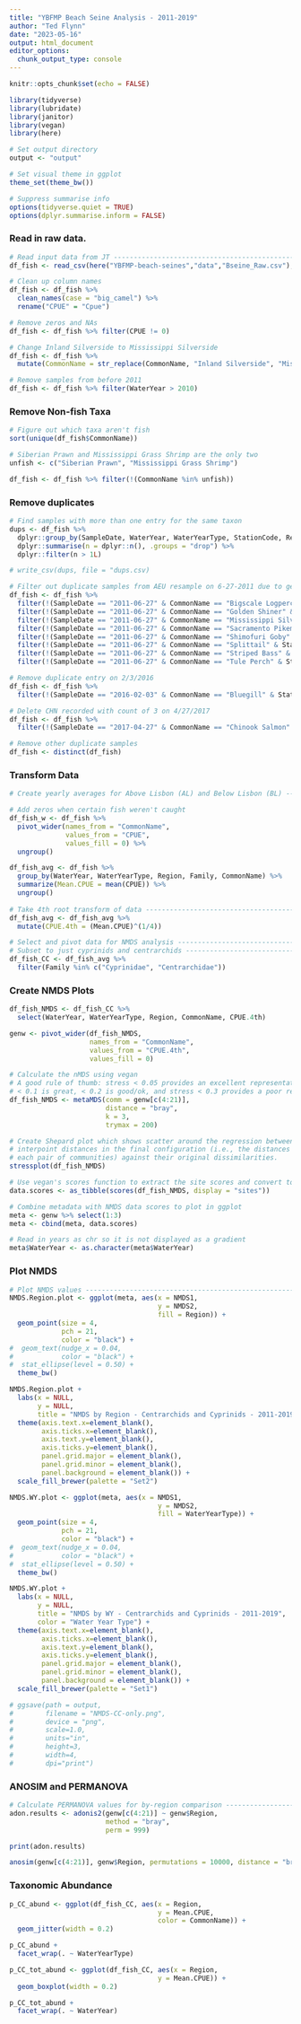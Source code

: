 ```yaml
---
title: "YBFMP Beach Seine Analysis - 2011-2019"
author: "Ted Flynn"
date: "2023-05-16"
output: html_document
editor_options: 
  chunk_output_type: console
---
```


```r
knitr::opts_chunk$set(echo = FALSE)

library(tidyverse)
library(lubridate)
library(janitor)
library(vegan)
library(here)

# Set output directory 
output <- "output"

# Set visual theme in ggplot
theme_set(theme_bw())

# Suppress summarise info
options(tidyverse.quiet = TRUE)
options(dplyr.summarise.inform = FALSE)

```

### Read in raw data. 

```r
# Read input data from JT ------------------------------------------------------
df_fish <- read_csv(here("YBFMP-beach-seines","data","Bseine_Raw.csv"), show_col_types = FALSE)

# Clean up column names
df_fish <- df_fish %>% 
  clean_names(case = "big_camel") %>%
  rename("CPUE" = "Cpue")

# Remove zeros and NAs
df_fish <- df_fish %>% filter(CPUE != 0)

# Change Inland Silverside to Mississippi Silverside
df_fish <- df_fish %>% 
  mutate(CommonName = str_replace(CommonName, "Inland Silverside", "Mississippi Silverside"))

# Remove samples from before 2011
df_fish <- df_fish %>% filter(WaterYear > 2010)
```

### Remove Non-fish Taxa

```r
# Figure out which taxa aren't fish
sort(unique(df_fish$CommonName))

# Siberian Prawn and Mississippi Grass Shrimp are the only two
unfish <- c("Siberian Prawn", "Mississippi Grass Shrimp")

df_fish <- df_fish %>% filter(!(CommonName %in% unfish))

```

### Remove duplicates
```r
# Find samples with more than one entry for the same taxon
dups <- df_fish %>%
  dplyr::group_by(SampleDate, WaterYear, WaterYearType, StationCode, Region, CommonName) %>%
  dplyr::summarise(n = dplyr::n(), .groups = "drop") %>%
  dplyr::filter(n > 1L) 

# write_csv(dups, file = "dups.csv)

# Filter out duplicate samples from AEU resample on 6-27-2011 due to gear issue
df_fish <- df_fish %>% 
  filter(!(SampleDate == "2011-06-27" & CommonName == "Bigscale Logperch" & StationCode == "BL5" & Count == 1)) %>% 
  filter(!(SampleDate == "2011-06-27" & CommonName == "Golden Shiner" & StationCode == "BL5" & Count == 1)) %>% 
  filter(!(SampleDate == "2011-06-27" & CommonName == "Mississippi Silverside" & StationCode == "BL5" & Count == 1)) %>% 
  filter(!(SampleDate == "2011-06-27" & CommonName == "Sacramento Pikeminnow" & StationCode == "BL5" & Count == 1)) %>% 
  filter(!(SampleDate == "2011-06-27" & CommonName == "Shimofuri Goby" & StationCode == "BL5" & Count == 1)) %>% 
  filter(!(SampleDate == "2011-06-27" & CommonName == "Splittail" & StationCode == "BL5" & Count == 6)) %>% 
  filter(!(SampleDate == "2011-06-27" & CommonName == "Striped Bass" & StationCode == "BL5" & Count == 1)) %>% 
  filter(!(SampleDate == "2011-06-27" & CommonName == "Tule Perch" & StationCode == "BL5" & Count == 1))

# Remove duplicate entry on 2/3/2016
df_fish <- df_fish %>% 
  filter(!(SampleDate == "2016-02-03" & CommonName == "Bluegill" & StationCode == "BL1" & Count == 1))

# Delete CHN recorded with count of 3 on 4/27/2017
df_fish <- df_fish %>% 
  filter(!(SampleDate == "2017-04-27" & CommonName == "Chinook Salmon" & StationCode == "BL5" & Count == 3))

# Remove other duplicate samples
df_fish <- distinct(df_fish)


```

### Transform Data

```r
# Create yearly averages for Above Lisbon (AL) and Below Lisbon (BL) -----------

# Add zeros when certain fish weren't caught
df_fish_w <- df_fish %>% 
  pivot_wider(names_from = "CommonName", 
              values_from = "CPUE",
              values_fill = 0) %>% 
  ungroup()

df_fish_avg <- df_fish %>%
  group_by(WaterYear, WaterYearType, Region, Family, CommonName) %>%
  summarize(Mean.CPUE = mean(CPUE)) %>%
  ungroup()
  
# Take 4th root transform of data ----------------------------------------------
df_fish_avg <- df_fish_avg %>%
  mutate(CPUE.4th = (Mean.CPUE)^(1/4))

# Select and pivot data for NMDS analysis --------------------------------------
# Subset to just cyprinids and centrarchids ------------------------------------
df_fish_CC <- df_fish_avg %>%
  filter(Family %in% c("Cyprinidae", "Centrarchidae"))
```

### Create NMDS Plots 

```r
df_fish_NMDS <- df_fish_CC %>%
  select(WaterYear, WaterYearType, Region, CommonName, CPUE.4th)

genw <- pivot_wider(df_fish_NMDS, 
                    names_from = "CommonName", 
                    values_from = "CPUE.4th",
                    values_fill = 0)

# Calculate the nMDS using vegan 
# A good rule of thumb: stress < 0.05 provides an excellent representation in reduced dimensions,
# < 0.1 is great, < 0.2 is good/ok, and stress < 0.3 provides a poor representation.
df_fish_NMDS <- metaMDS(comm = genw[c(4:21)],
                        distance = "bray",
                        k = 3,
                        trymax = 200)

# Create Shepard plot which shows scatter around the regression between the
# interpoint distances in the final configuration (i.e., the distances between 
# each pair of communities) against their original dissimilarities.
stressplot(df_fish_NMDS)

# Use vegan's scores function to extract the site scores and convert to df
data.scores <- as_tibble(scores(df_fish_NMDS, display = "sites"))

# Combine metadata with NMDS data scores to plot in ggplot
meta <- genw %>% select(1:3)
meta <- cbind(meta, data.scores)

# Read in years as chr so it is not displayed as a gradient
meta$WaterYear <- as.character(meta$WaterYear)
```

### Plot NMDS 
```r
# Plot NMDS values -------------------------------------------------------------
NMDS.Region.plot <- ggplot(meta, aes(x = NMDS1, 
                                     y = NMDS2, 
                                     fill = Region)) +
  geom_point(size = 4,
             pch = 21,
             color = "black") +
#  geom_text(nudge_x = 0.04,
#            color = "black") +
#  stat_ellipse(level = 0.50) +
  theme_bw()

NMDS.Region.plot +
  labs(x = NULL,
       y = NULL,
       title = "NMDS by Region - Centrarchids and Cyprinids - 2011-2019") +
  theme(axis.text.x=element_blank(),
        axis.ticks.x=element_blank(),
        axis.text.y=element_blank(),
        axis.ticks.y=element_blank(),
        panel.grid.major = element_blank(), 
        panel.grid.minor = element_blank(),
        panel.background = element_blank()) +
  scale_fill_brewer(palette = "Set2")

NMDS.WY.plot <- ggplot(meta, aes(x = NMDS1, 
                                     y = NMDS2, 
                                     fill = WaterYearType)) +
  geom_point(size = 4,
             pch = 21,
             color = "black") +
#  geom_text(nudge_x = 0.04,
#            color = "black") +
#  stat_ellipse(level = 0.50) +
  theme_bw()

NMDS.WY.plot +
  labs(x = NULL,
       y = NULL,
       title = "NMDS by WY - Centrarchids and Cyprinids - 2011-2019",
       color = "Water Year Type") +
  theme(axis.text.x=element_blank(),
        axis.ticks.x=element_blank(),
        axis.text.y=element_blank(),
        axis.ticks.y=element_blank(),
        panel.grid.major = element_blank(), 
        panel.grid.minor = element_blank(),
        panel.background = element_blank()) +
  scale_fill_brewer(palette = "Set1")

# ggsave(path = output,
#        filename = "NMDS-CC-only.png", 
#        device = "png",
#        scale=1.0, 
#        units="in",
#        height=3,
#        width=4, 
#        dpi="print")
```

### ANOSIM and PERMANOVA
```r
# Calculate PERMANOVA values for by-region comparison --------------------------
adon.results <- adonis2(genw[c(4:21)] ~ genw$Region, 
                        method = "bray", 
                        perm = 999)

print(adon.results)

anosim(genw[c(4:21)], genw$Region, permutations = 10000, distance = "bray")
```

### Taxonomic Abundance

```r

p_CC_abund <- ggplot(df_fish_CC, aes(x = Region,
                                     y = Mean.CPUE,
                                     color = CommonName)) +
  geom_jitter(width = 0.2)

p_CC_abund +
  facet_wrap(. ~ WaterYearType)

p_CC_tot_abund <- ggplot(df_fish_CC, aes(x = Region,
                                     y = Mean.CPUE)) +
  geom_boxplot(width = 0.2)

p_CC_tot_abund +
  facet_wrap(. ~ WaterYear) 

```

